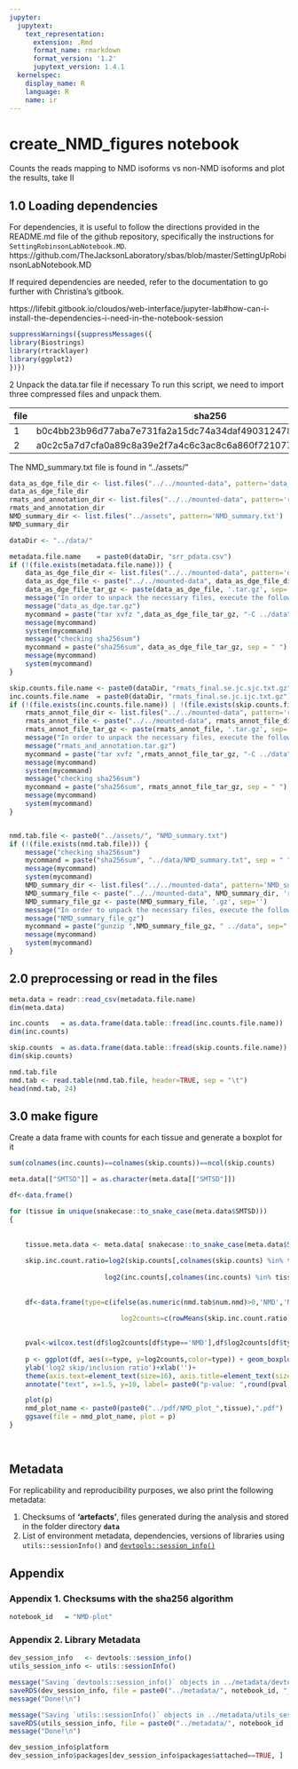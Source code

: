 ```yaml
---
jupyter:
  jupytext:
    text_representation:
      extension: .Rmd
      format_name: rmarkdown
      format_version: '1.2'
      jupytext_version: 1.4.1
  kernelspec:
    display_name: R
    language: R
    name: ir
---
```


# create_NMD_figures notebook

Counts the reads mapping to NMD isoforms vs non-NMD isoforms and plot the results, take II

## 1.0 Loading dependencies

For dependencies, it is useful to follow the directions provided in the README.md file of the github repository, specifically the instructions for `SettingRobinsonLabNotebook.MD`. https://github.com/TheJacksonLaboratory/sbas/blob/master/SettingUpRobinsonLabNotebook.MD

If required dependencies are needed, refer to the documentation to go further with Christina’s gitbook.

https://lifebit.gitbook.io/cloudos/web-interface/jupyter-lab#how-can-i-install-the-dependencies-i-need-in-the-notebook-session


```r
suppressWarnings({suppressMessages({
library(Biostrings)
library(rtracklayer)
library(ggplot2)
})})
```

2 Unpack the data.tar file if necessary
To run this script, we need to import three compressed files and unpack them.

| file | sha256 | filename  |
|------|------  |-----------|
|  1   | b0c4bb23b96d77aba7e731fa2a15dc74a34daf490312478aca94443f9a6d4e90 | results/data_as_dge.tar.gz |
|  2   | a0c2c5a7d7cfa0a89c8a39e2f7a4c6c3ac8c6a860f721077c087614505d869cf | rmats_and_annotation.tar.gz |

The NMD_summary.txt file is found in "../assets/"

```r
data_as_dge_file_dir <- list.files("../../mounted-data", pattern='data_as_dge.tar.gz')
data_as_dge_file_dir
rmats_and_annotation_dir <- list.files("../../mounted-data", pattern='rmats_and_annotation.tar.gz')
rmats_and_annotation_dir
NMD_summary_dir <- list.files("../assets", pattern='NMD_summary.txt')
NMD_summary_dir
```

```r
dataDir <- "../data/"

metadata.file.name    = paste0(dataDir, "srr_pdata.csv")
if (!(file.exists(metadata.file.name))) {
    data_as_dge_file_dir <- list.files("../../mounted-data", pattern='data_as_dge.tar.gz')
    data_as_dge_file <- paste("../../mounted-data", data_as_dge_file_dir, 'robinson-bucket/notebooks/data_as_dge', sep='/')
    data_as_dge_file_tar_gz <- paste(data_as_dge_file, '.tar.gz', sep='')
    message("In order to unpack the necessary files, execute the following commands on the shell.")
    message("data_as_dge.tar.gz")
    mycommand = paste("tar xvfz ",data_as_dge_file_tar_gz, "-C ../data", sep=" ")
    message(mycommand)
    system(mycommand)
    message("checking sha256sum")
    mycommand = paste("sha256sum", data_as_dge_file_tar_gz, sep = " ")
    message(mycommand)
    system(mycommand)
}

skip.counts.file.name <- paste0(dataDir, "rmats_final.se.jc.sjc.txt.gz")
inc.counts.file.name  = paste0(dataDir, "rmats_final.se.jc.ijc.txt.gz")
if (!(file.exists(inc.counts.file.name)) | !(file.exists(skip.counts.file.name))) {
    rmats_annot_file_dir <- list.files("../../mounted-data", pattern='rmats_and_annotation.tar.gz')
    rmats_annot_file <- paste("../../mounted-data", rmats_annot_file_dir, 'robinson-bucket/notebooks/rmats_and_annotation', sep='/')
    rmats_annot_file_tar_gz <- paste(rmats_annot_file, '.tar.gz', sep='')
    message("In order to unpack the necessary files, execute the following commands on the shell.")
    message("rmats_and_annotation.tar.gz")
    mycommand = paste("tar xvfz ",rmats_annot_file_tar_gz, "-C ../data", sep=" ")
    message(mycommand)
    system(mycommand)
    message("checking sha256sum")
    mycommand = paste("sha256sum", rmats_annot_file_tar_gz, sep = " ")
    message(mycommand)
    system(mycommand)
}


nmd.tab.file <- paste0("../assets/", "NMD_summary.txt")
if (!(file.exists(nmd.tab.file))) {
    message("checking sha256sum")
    mycommand = paste("sha256sum", "../data/NMD_summary.txt", sep = " ")
    message(mycommand)
    system(mycommand)
    NMD_summary_dir <- list.files("../../mounted-data", pattern='NMD_summary.txt.gz')
    NMD_summary_file <- paste("../../mounted-data", NMD_summary_dir, 'robinson-bucket/notebooks/NMD_summary.txt', sep='/')
    NMD_summary_file_gz <- paste(NMD_summary_file, '.gz', sep='')
    message("In order to unpack the necessary files, execute the following commands on the shell.")
    message("NMD_summary_file_gz")
    mycommand = paste("gunzip ",NMD_summary_file_gz, " ../data", sep=" ")
    message(mycommand)
    system(mycommand)    
}

```

## 2.0 preprocessing or read in the files


```r
meta.data = readr::read_csv(metadata.file.name)
dim(meta.data)

inc.counts   = as.data.frame(data.table::fread(inc.counts.file.name))
dim(inc.counts)

skip.counts  = as.data.frame(data.table::fread(skip.counts.file.name))
dim(skip.counts)

nmd.tab.file
nmd.tab <- read.table(nmd.tab.file, header=TRUE, sep = "\t")
head(nmd.tab, 24)
```

## 3.0 make figure

Create a data frame with counts for each tissue and generate a boxplot for it

```r
sum(colnames(inc.counts)==colnames(skip.counts))==ncol(skip.counts)

meta.data[["SMTSD"]] = as.character(meta.data[["SMTSD"]])

df<-data.frame()

for (tissue in unique(snakecase::to_snake_case(meta.data$SMTSD)))
{
    
    
    tissue.meta.data <- meta.data[ snakecase::to_snake_case(meta.data$SMTSD) == tissue,]
    
    skip.inc.count.ratio=log2(skip.counts[,colnames(skip.counts) %in% tissue.meta.data$SRR]+0.5)-
    
                        log2(inc.counts[,colnames(inc.counts) %in% tissue.meta.data$SRR]+0.5)
    
    
    df<-data.frame(type=c(ifelse(as.numeric(nmd.tab$num.nmd)>0,'NMD','NO-NMD')),
                            
                            log2counts=c(rowMeans(skip.inc.count.ratio)))

    
    pval<-wilcox.test(df$log2counts[df$type=='NMD'],df$log2counts[df$type=='NO-NMD'],paired=F)$p.value
  
    p <- ggplot(df, aes(x=type, y=log2counts,color=type)) + geom_boxplot()+theme(plot.title = element_text(hjust = 0.5))+
    ylab('log2 skip/inclusion ratio')+xlab('')+
    theme(axis.text=element_text(size=16), axis.title=element_text(size=16,face="bold"))+ theme(legend.position="none")+
    annotate("text", x=1.5, y=10, label= paste0("p-value: ",round(pval,-log10(pval)+3))) 

    plot(p) 
    nmd_plot_name <- paste0(paste0("../pdf/NMD_plot_",tissue),".pdf")
    ggsave(file = nmd_plot_name, plot = p)
}
    
    
```

## Metadata

For replicability and reproducibility purposes, we also print the following metadata:

1. Checksums of **'artefacts'**, files generated during the analysis and stored in the folder directory **`data`**
2. List of environment metadata, dependencies, versions of libraries using `utils::sessionInfo()` and [`devtools::session_info()`](https://devtools.r-lib.org/reference/session_info.html)


## Appendix


### Appendix 1. Checksums with the sha256 algorithm

```r
notebook_id   = "NMD-plot"

```

### Appendix 2. Library Metadata

```r
dev_session_info   <- devtools::session_info()
utils_session_info <- utils::sessionInfo()

message("Saving `devtools::session_info()` objects in ../metadata/devtools_session_info.rds  ..")
saveRDS(dev_session_info, file = paste0("../metadata/", notebook_id, "_devtools_session_info.rds"))
message("Done!\n")

message("Saving `utils::sessionInfo()` objects in ../metadata/utils_session_info.rds  ..")
saveRDS(utils_session_info, file = paste0("../metadata/", notebook_id ,"_utils_info.rds"))
message("Done!\n")

dev_session_info$platform
dev_session_info$packages[dev_session_info$packages$attached==TRUE, ]
```

```r

```
